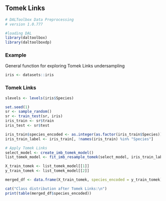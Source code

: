 ## Tomek Links

```r
# DALToolbox Data Preprocessing
# version 1.0.777

#loading DAL
library(daltoolbox) 
library(daltoolboxdp)
```

### Example
General function for exploring Tomek Links undersampling

```r
iris <- datasets::iris
```

### Tomek Links

```r
slevels <- levels(iris$Species)

set.seed(1)
sr <- sample_random()
sr <- train_test(sr, iris)
iris_train <- sr$train
iris_test <- sr$test

iris_train$species_encoded <- as.integer(as.factor(iris_train$Species))
iris_train_label <- iris_train[, !names(iris_train) %in% "Species"]

# Apply Tomek Links
select_model <- create_imb_tomek_model()
list_tomek_model <- fit_imb_resample_tomek(select_model, iris_train_label, "species_encoded")

X_train_tomek <- list_tomek_model[[1]]
y_train_tomek <- list_tomek_model[[2]]

merged_df <- data.frame(X_train_tomek, species_encoded = y_train_tomek)

cat("Class distribution after Tomek Links:\n")
print(table(merged_df$species_encoded))
```
